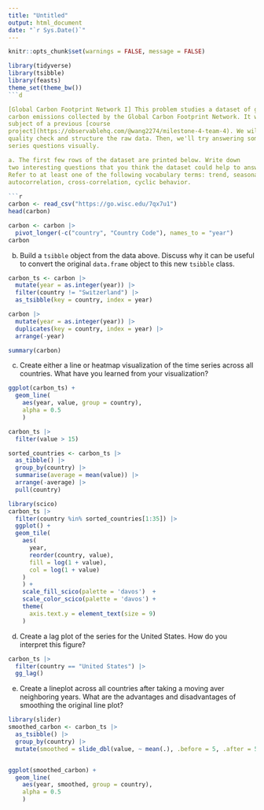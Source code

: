```yaml
---
title: "Untitled"
output: html_document
date: "`r Sys.Date()`"
---
```


```r
knitr::opts_chunk$set(warnings = FALSE, message = FALSE)
```

```r
library(tidyverse)
library(tsibble)
library(feasts)
theme_set(theme_bw())
```d

[Global Carbon Footprint Network I] This problem studies a dataset of global
carbon emissions collected by the Global Carbon Footprint Network. It was the
subject of a previous [course
project](https://observablehq.com/@wang2274/milestone-4-team-4). We will first
quality check and structure the raw data. Then, we'll try answering some time
series questions visually.

a. The first few rows of the dataset are printed below. Write down 
two interesting questions that you think the dataset could help to answer.
Refer to at least one of the following vocabulary terms: trend, seasonality,
autocorrelation, cross-correlation, cyclic behavior.
    
```r
carbon <- read_csv("https://go.wisc.edu/7qx7u1")
head(carbon)

carbon <- carbon |>
  pivot_longer(-c("country", "Country Code"), names_to = "year")
carbon
```
  
b. Build a `tsibble` object from the data above. Discuss why it can be
useful to convert the original `data.frame` object to this new `tsibble`
class.

```r
carbon_ts <- carbon |>
  mutate(year = as.integer(year)) |>
  filter(country != "Switzerland") |>
  as_tsibble(key = country, index = year)

carbon |>
  mutate(year = as.integer(year)) |>
  duplicates(key = country, index = year) |>
  arrange(-year)

summary(carbon)
```


c. Create either a line or heatmap visualization of the time series across all
countries. What have you learned from your visualization?

```r
ggplot(carbon_ts) +
  geom_line(
    aes(year, value, group = country),
    alpha = 0.5
    )

carbon_ts |>
  filter(value > 15)
```


```r
sorted_countries <- carbon_ts |>
  as_tibble() |>
  group_by(country) |>
  summarise(average = mean(value)) |>
  arrange(-average) |>
  pull(country)

library(scico)
carbon_ts |>
  filter(country %in% sorted_countries[1:35]) |>
  ggplot() +
  geom_tile(
    aes(
      year, 
      reorder(country, value),
      fill = log(1 + value),
      col = log(1 + value)
    )
    ) +
    scale_fill_scico(palette = 'davos')  +
    scale_color_scico(palette = 'davos') +
    theme(
      axis.text.y = element_text(size = 9)
    )


```

d. Create a lag plot of the series for the United States. How do you
interpret this figure?

```r
carbon_ts |>
  filter(country == "United States") |>
  gg_lag()
```

e. Create a lineplot across all countries after taking a moving aver
neighboring years. What are the advantages and disadvantages of smoothing
the original line plot?

```r
library(slider)
smoothed_carbon <- carbon_ts |>
  as_tsibble() |>
  group_by(country) |>
  mutate(smoothed = slide_dbl(value, ~ mean(.), .before = 5, .after = 5))


ggplot(smoothed_carbon) +
  geom_line(
    aes(year, smoothed, group = country),
    alpha = 0.5
    )
```

